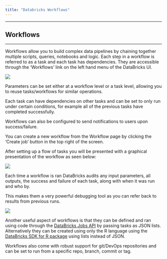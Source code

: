 ```yaml
---
title: "Databricks Workflows"
---
```


------------------------------------------------------------------------

## Workflows

------------------------------------------------------------------------

Workflows allow you to build complex data pipelines by chaining together multiple scripts, queries, notebooks and logic. Each step in a workflow is referred to as a task and each task has dependencies. They are accessible through the 'Workflows' link on the left hand menu of the DataBricks UI.

![](/images/ada-workflow-menu.png)

Parameters can be set either at a workflow level or a task level, allowing you to reuse tasks/workflows for similar operations.

Each task can have dependencies on other tasks and can be set to only run under certain conditions, for example all of the previous tasks have completed successfully.

Workflows can also be configured to send notifications to users upon success/failure.

You can create a new workflow from the Workflow page by clicking the 'Create job' button in the top right of the screen.

After setting up a flow of tasks you will be presented with a graphical presentation of the workflow as seen below:

![](/images/ada-workflow-task-chart.png)

Each time a workflow is ran DataBricks audits any input parameters, all outputs, the success and failure of each task, along with when it was run and who by.

This makes them a very powerful debugging tool as you can refer back to results from previous runs.

![](/images/ada-workflow-task-output.png)

Another useful aspect of workflows is that they can be defined and ran using code through the [DataBricks Jobs API](https://docs.databricks.com/api/workspace/jobs) by passing tasks as JSON lists. Alternatively they can be created using only the R language using the [DataBricks SDK for R package](https://docs.databricks.com/en/dev-tools/sdk-r.html) using lists instead of JSON.

Workflows also come with robust support for git/DevOps repositories and can be set to run from a specific repo, branch, commit or tag.
